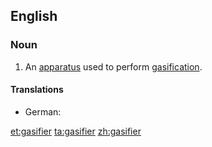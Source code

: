 ==English==

===Noun===
{{en-noun}}

# An [[apparatus]] used to perform [[gasification]].

====Translations====
{{trans-top|apparatus used to perform gasification}}
* German: {{t+|de|Vergaser|m}}
{{trans-mid}}
{{trans-bottom}}

[[et:gasifier]]
[[ta:gasifier]]
[[zh:gasifier]]